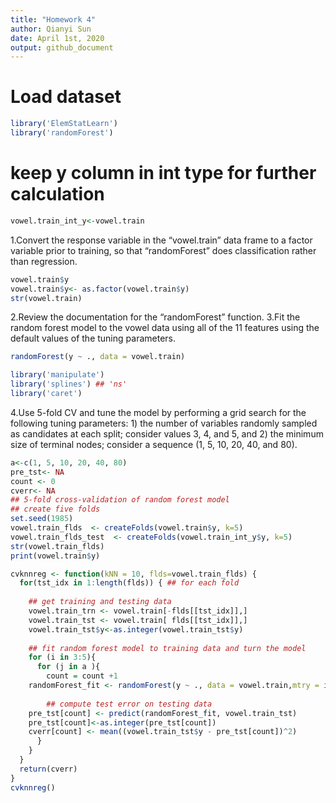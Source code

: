 ```yaml
---
title: "Homework 4"
author: Qianyi Sun
date: April 1st, 2020
output: github_document
---
```


# Load dataset
```r
library('ElemStatLearn')
library('randomForest')
```
# keep y column in int type for further calculation
```r
vowel.train_int_y<-vowel.train
```
1.Convert the response variable in the “vowel.train” data frame to a factor variable prior to training, so that “randomForest” does classification rather than regression.
```r
vowel.train$y
vowel.train$y<- as.factor(vowel.train$y)
str(vowel.train)
```

2.Review the documentation for the “randomForest” function.
3.Fit the random forest model to the vowel data using all of the 11 features using the default values of the tuning parameters.
```r
randomForest(y ~ ., data = vowel.train)
```
```r
library('manipulate')
library('splines') ## 'ns'
library('caret')
```
4.Use 5-fold CV and tune the model by performing a grid search for the following tuning parameters: 1) the number of variables randomly sampled as candidates at each split; consider values 3, 4, and 5, and 2) the minimum size of terminal nodes; consider a sequence (1, 5, 10, 20, 40, and 80).


```r
a<-c(1, 5, 10, 20, 40, 80)
pre_tst<- NA
count <- 0
cverr<- NA
## 5-fold cross-validation of random forest model
## create five folds
set.seed(1985)
vowel.train_flds  <- createFolds(vowel.train$y, k=5)
vowel.train_flds_test  <- createFolds(vowel.train_int_y$y, k=5)
str(vowel.train_flds)
print(vowel.train$y)

cvknnreg <- function(kNN = 10, flds=vowel.train_flds) {
  for(tst_idx in 1:length(flds)) { ## for each fold
    
    ## get training and testing data
    vowel.train_trn <- vowel.train[-flds[[tst_idx]],]
    vowel.train_tst <- vowel.train[ flds[[tst_idx]],]
    vowel.train_tst$y<-as.integer(vowel.train_tst$y)
    
    ## fit random forest model to training data and turn the model
    for (i in 3:5){
      for (j in a ){
        count = count +1
    randomForest_fit <- randomForest(y ~ ., data = vowel.train,mtry = i, nodesize=j)
    
        ## compute test error on testing data
    pre_tst[count] <- predict(randomForest_fit, vowel.train_tst)
    pre_tst[count]<-as.integer(pre_tst[count])
    cverr[count] <- mean((vowel.train_tst$y - pre_tst[count])^2)
      }
    }
  }
  return(cverr)
}
cvknnreg()

```





